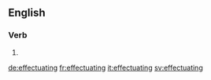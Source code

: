==English==

===Verb===
{{head|en|present participle}}

# {{present participle of|effectuate|lang=en}}

[[de:effectuating]]
[[fr:effectuating]]
[[it:effectuating]]
[[sv:effectuating]]